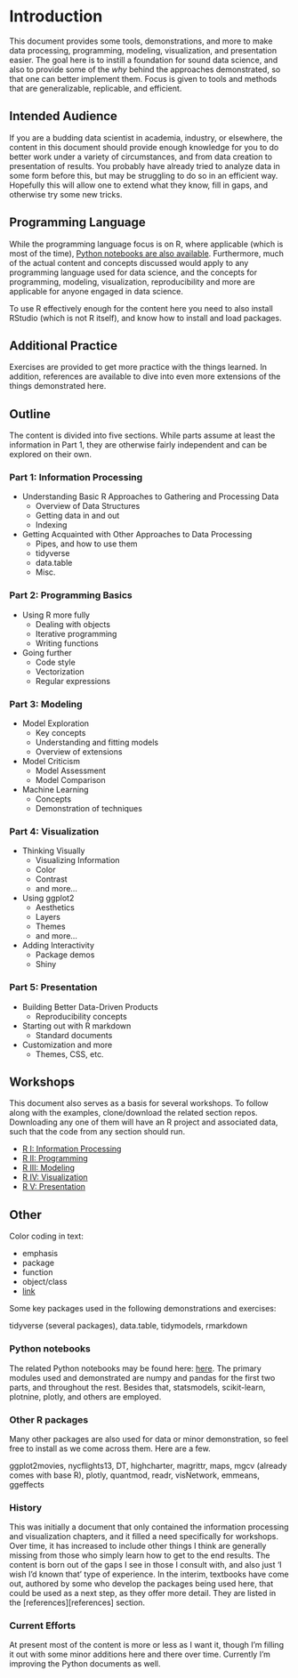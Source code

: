 # Introduction {-}

This document provides some tools, demonstrations, and more to make data processing, programming, modeling, visualization, and presentation easier.  The goal here is to instill a foundation for sound data science, and also to provide some of the *why* behind the approaches demonstrated, so that one can better implement them.  Focus is given to tools and methods that are generalizable, replicable, and efficient. 


## Intended Audience

If you are a budding data scientist in academia, industry, or elsewhere, the content in this document should provide enough knowledge for you to do better work under a variety of circumstances, and from data creation to presentation of results.  You probably have already tried to analyze data in some form before this, but may be struggling to do so in an efficient way.  Hopefully this will allow one to extend what they know, fill in gaps, and otherwise try some new tricks.


## Programming Language

While the programming language focus is on R, where applicable (which is most of the time), [Python notebooks are also available](https://github.com/m-clark/data-processing-and-visualization/tree/master/jupyter_notebooks). Furthermore, much of the actual content and concepts discussed would apply to any programming language used for data science, and the concepts for programming, modeling, visualization, reproducibility and more are applicable for anyone engaged in data science.  

To use R effectively enough for the content here you need to also install RStudio (which is not R itself), and know how to install and load packages.


## Additional Practice

Exercises are provided to get more practice with the things learned. In addition, references are available to dive into even more extensions of the things demonstrated here.



## Outline

The content is divided into five sections. While parts assume at least the information in Part 1, they are otherwise fairly independent and can be explored on their own.


### Part 1: Information Processing

-  Understanding Basic R Approaches to Gathering and Processing Data
    - Overview of Data Structures
    - Getting data in and out
    - Indexing

-   Getting Acquainted with Other Approaches to Data Processing
    - Pipes, and how to use them
    - tidyverse
    - data.table
    - Misc.

### Part 2: Programming Basics

-  Using R more fully
    - Dealing with objects
    - Iterative programming
    - Writing functions

-  Going further
    - Code style
    - Vectorization 
    - Regular expressions


### Part 3: Modeling

-  Model Exploration
    - Key concepts
    - Understanding and fitting models
    - Overview of extensions

-  Model Criticism
    - Model Assessment
    - Model Comparison

-  Machine Learning 
    - Concepts
    - Demonstration of techniques


### Part 4: Visualization

-  Thinking Visually
    - Visualizing Information
    - Color
    - Contrast
    - and more...

-  Using ggplot2
    - Aesthetics
    - Layers
    - Themes
    - and more...

-  Adding Interactivity
    - Package demos
    - Shiny


### Part 5: Presentation

- Building Better Data-Driven Products
    - Reproducibility concepts
- Starting out with R markdown
    - Standard documents
- Customization and more
    - Themes, CSS, etc.



## Workshops

This document also serves as a basis for several workshops. To follow along with the examples, clone/download the related section repos.  Downloading any one of them will have an R project and associated data, such that the code from any section should run.

- [R I: Information Processing](https://github.com/m-clark/R-I-Basics)
- [R II: Programming](https://github.com/m-clark/R-II-Programming)
- [R III: Modeling](https://github.com/m-clark/R-III-Modeling)
- [R IV: Visualization](https://github.com/m-clark/R-IV-Visualization)
- [R V: Presentation](https://github.com/m-clark/R-V-Presentation)



## Other

Color coding in text:

- <span class="emph">emphasis</span>
- <span class="pack">package</span>
- <span class="func">function</span>
- <span class="objclass">object/class</span>
- [link]()

Some key packages used in the following demonstrations and exercises:

<span class="pack">tidyverse</span> (several packages), <span class="pack">data.table</span>, <span class="pack">tidymodels</span>, <span class="pack">rmarkdown</span>

### Python notebooks

The related Python notebooks may be found here: [here](https://github.com/m-clark/data-processing-and-visualization/tree/master/jupyter_notebooks).  The primary modules used and demonstrated are <span class="pack" style = "">numpy</span> and <span class="pack" style = "">pandas</span> for the first two parts, and throughout the rest. Besides that, <span class="pack" style = "">statsmodels</span>, <span class="pack" style = "">scikit-learn</span>, <span class="pack" style = "">plotnine</span>, <span class="pack" style = "">plotly</span>, and others are employed.


### Other R packages

Many other packages are also used for data or minor demonstration, so feel free to install as we come across them. Here are a few.

 <span class="pack">ggplot2movies</span>, <span class="pack">nycflights13</span>, <span class="pack">DT</span>, <span class="pack">highcharter</span>, <span class="pack">magrittr</span>, <span class="pack">maps</span>, <span class="pack">mgcv</span> (already comes with base R), <span class="pack">plotly</span>, <span class="pack">quantmod</span>, <span class="pack">readr</span>, <span class="pack">visNetwork</span>, <span class="pack">emmeans</span>, <span class="pack">ggeffects</span>

### History

This was initially a document that only contained the information processing and visualization chapters, and it filled a need specifically for workshops. Over time, it has increased to include other things I think are generally missing from those who simply learn how to get to the end results.  The content is born out of the gaps I see in those I consult with, and also just 'I wish I'd known that' type of experience.  In the interim, textbooks have come out, authored by some who develop the packages being used here, that could be used as a next step, as they offer more detail.  They are listed in the [references][references] section.

### Current Efforts

At present most of the content is more or less as I want it, though I'm filling it out with some minor additions here and there over time.  Currently I'm improving the Python documents as well.